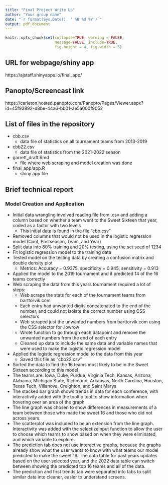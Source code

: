```yaml
---
title: "Final Project Write Up"
author: "Your group name"
date: "`r format(Sys.Date(), ' %B %d %Y')`"
output: pdf_document
---
```


```r
knitr::opts_chunk$set(collapse=TRUE, warning = FALSE, 
                      message=FALSE, include=TRUE, 
                      fig.height = 4, fig.width = 5)
```


## URL for webpage/shiny app

https://ajstaff.shinyapps.io/final_app/

## Panopto/Screencast link

https://carleton.hosted.panopto.com/Panopto/Pages/Viewer.aspx?id=45f93892-d8be-44a6-bb01-ae5a000f9052

## List of files in the repository

 - cbb.csv
    - data file of statistics on all tournament teams from 2013-2019
 - cbb22.csv
    - data file of statistics from the 2021-2022 season
 - garrett_draft.Rmd
    - file where web scraping and model creation was done
 - final_app/app.R
    - shiny app file

## Brief technical report

### Model Creation and Application
 
 - Initial data wrangling involved reading file from .csv and adding a column based on whether a team went to the Sweet Sixteen that year, coded as a factor with two levels
    - This initial data is found in the file "cbb.csv"
 - Removed columns that would not be used in the logistic regression model (Conf, Postseason, Team, and Year)
 - Split data into 80% training and 20% testing, using the set seed of 1234
 - Fit logistic regression model to the training data
 - Tested model on the testing data by creating a confusion matrix and double density plot
    - Metrics: Accuracy = 0.9375, specificity = 0.945, sensitivity = 0.913
 - Applied the model to the 2019 tournament and it predicted 14 of the 16 teams correctly
 - Web scraping the data from this years tournament required a lot of steps:
    - Web scrape the stats for each of the tournament teams from barttorvik.com
    - Each entry had unwanted digits concatenated to the end of the number, and could not isolate the correct number using CSS selectors
    - Web scraped just the unwanted numbers from barttorvik.com using the CSS selector for .lowrow
    - Wrote function to go through each datapoint and remove the unwanted numbers from the end of each entry
    - Cleaned up data to include the same data and variable names that were used to make the logistic regression model
 - Applied the logistic regression model to the data from this year
    - Saved this file as "cbb22.csv"
 - Sorted the data to find the 16 teams most likely to be in the Sweet Sixteen according to this model
 - The teams are: Iowa, Duke, Purdue, Virginia Tech, Kansas, Arizona, Alabama, Michigan State, Richmond, Arkansas, North Carolina, Houston, Texas Tech, Villanova, Creighton, and Saint Marys
 - The stacked bar graph shows trends in data for each conference, with interactivity added with the tooltip tool to show information when hovering over an area of the graph
 - The line graph was chosen to show differences in measurements of a team between those who made the sweet 16 and those who did not across years.
 - The scatterplot was included to be an extension from the line graph. Interactivity was added with the selectizeInput function to allow the user to choose which teams to show based on when they were eliminated, and which variable to explore.
 - The prediction tab does not use interactive graphs, because the graphs already show what the user wants to know with what teams our model predicted to make the sweet 16. The data table for past years updates based on the user selected year, and the 2022 data table can switch between showing the predicted top 16 teams and all of the data.
 - The prediction and first trends tab were separated into tabs to split similar data into cleaner, easier to understand screens.
